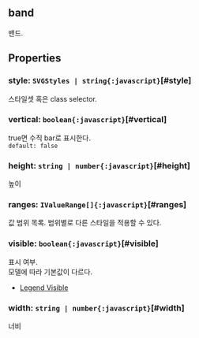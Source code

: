 ## band
밴드.
## Properties

### style: `SVGStyles | string{:javascript}`[#style]
스타일셋 혹은 class selector.  

### vertical: `boolean{:javascript}`[#vertical]
true면 수직 bar로 표시한다.  
`default: false`  

### height: `string | number{:javascript}`[#height]
높이  

### ranges: `IValueRange[]{:javascript}`[#ranges]
값 범위 목록.
범위별로 다른 스타일을 적용할 수 있다.  

### visible: `boolean{:javascript}`[#visible]
표시 여부.\
모델에 따라 기본값이 다르다.
- [Legend Visible](https:/jsfiddle.net/gh/get/library/pure/realgrid/realchart-demo/tree/master/common/legend-visible)  

### width: `string | number{:javascript}`[#width]
너비  
